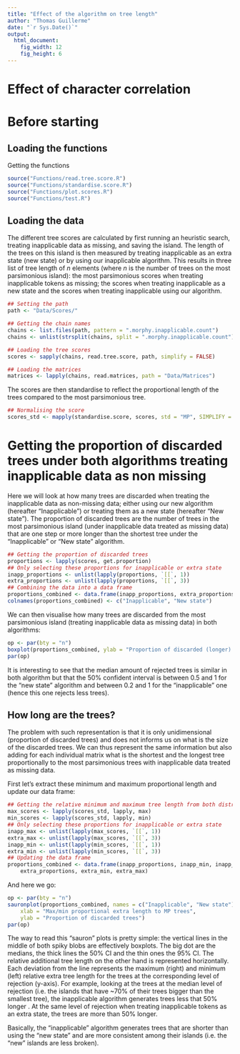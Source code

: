 ```yaml
---
title: "Effect of the algorithm on tree length"
author: "Thomas Guillerme"
date: "`r Sys.Date()`"
output:
  html_document:
    fig_width: 12
    fig_height: 6
---
```


Effect of character correlation
===============

Before starting
===============

Loading the functions
-----------------------------------

Getting the functions

```r
source("Functions/read.tree.score.R")
source("Functions/standardise.score.R")
source("Functions/plot.scores.R")
source("Functions/test.R")
```

Loading the data
-----------------------------------

The different tree scores are calculated by first running an heuristic search, treating inapplicable data as missing, and saving the island.
The length of the trees on this island is then measured by treating inapplicable as an extra state (new state) or by using our inapplicable algorithm.
This results in three list of tree length of _n_ elements (where _n_ is the number of trees on the most parsimonious island): the most parsimonious scores when treating inapplicable tokens as missing; the scores when treating inapplicable as a new state and the scores when treating inapplicable using our algorithm.

```r
## Setting the path
path <- "Data/Scores/"

## Getting the chain names
chains <- list.files(path, pattern = ".morphy.inapplicable.count")
chains <- unlist(strsplit(chains, split = ".morphy.inapplicable.count"))

## Loading the tree scores
scores <- sapply(chains, read.tree.score, path, simplify = FALSE)

## Loading the matrices
matrices <- lapply(chains, read.matrices, path = "Data/Matrices")
```

The scores are then standardise to reflect the proportional length of the trees compared to the most parsimonious tree.

```r
## Normalising the score
scores_std <- mapply(standardise.score, scores, std = "MP", SIMPLIFY = FALSE)
```

Getting the proportion of discarded trees under both algorithms treating inapplicable data as non missing
===============

Here we will look at how many trees are discarded when treating the inapplicable data as non-missing data; either using our new algorithm (hereafter "Inapplicable") or treating them as a new state (hereafter "New state").
The proportion of discarded trees are the number of trees in the most parsimonious island (under inapplicable data treated as missing data) that are one step or more longer than the shortest tree under the "Inapplicable" or "New state" algorithm.

```r
## Getting the proportion of discarded trees
proportions <- lapply(scores, get.proportion)
## Only selecting these proportions for inapplicable or extra state
inapp_proportions <- unlist(lapply(proportions, `[[`, 1))
extra_proportions <- unlist(lapply(proportions, `[[`, 3))
## Combining the data into a data frame
proportions_combined <- data.frame(inapp_proportions, extra_proportions)
colnames(proportions_combined) <- c("Inapplicable", "New state")
```

We can then visualise how many trees are discarded from the most parsimonious island (treating inapplicable data as missing data) in both algorithms:

```r
op <- par(bty = "n")
boxplot(proportions_combined, ylab = "Proportion of discarded (longer) trees")
par(op)
```
It is interesting to see that the median amount of rejected trees is similar in both algorithm but that the 50% confident interval is between 0.5 and 1 for the "new state" algorithm and between 0.2 and 1 for the "inapplicable" one (hence this one rejects less trees).

How long are the trees?
-----------------------------------

The problem with such representation is that it is only unidimensional (proportion of discarded trees) and does not informs us on what is the size of the discarded trees.
We can thus represent the same information but also adding for each individual matrix what is the shortest and the longest tree proportionally to the most parsimonious trees with inapplicable data treated as missing data.

First let's extract these minimum and maximum proportional length and update our data frame:

```r
## Getting the relative minimum and maximum tree length from both distributions
max_scores <- lapply(scores_std, lapply, max)
min_scores <- lapply(scores_std, lapply, min)
## Only selecting these proportions for inapplicable or extra state
inapp_max <- unlist(lapply(max_scores, `[[`, 1))
extra_max <- unlist(lapply(max_scores, `[[`, 3))
inapp_min <- unlist(lapply(min_scores, `[[`, 1))
extra_min <- unlist(lapply(min_scores, `[[`, 3))
## Updating the data frame
proportions_combined <- data.frame(inapp_proportions, inapp_min, inapp_max,
    extra_proportions, extra_min, extra_max)
```

And here we go:

```r
op <- par(bty = "n")
sauronplot(proportions_combined, names = c("Inapplicable", "New state"),
    xlab = "Max/min proportional extra length to MP trees",
    ylab = "Proportion of discarded trees")
par(op)
```

The way to read this "sauron" plots is pretty simple: the vertical lines in the middle of both spiky blobs are effectively boxplots.
The big dot are the medians, the thick lines the 50% CI and the thin ones the 95% CI.
The relative additional tree length on the other hand is represented horizontally.
Each deviation from the line represents the maximum (right) and minimum (left) relative extra tree length for the trees at the corresponding level of rejection (y-axis).
For example, looking at the trees at the median level of rejection (i.e. the islands that have ~70% of their trees bigger than the smallest tree), the inapplicable algorithm generates trees less that 50% longer .
At the same level of rejection when treating inapplicable tokens as an extra state, the trees are more than 50% longer.

Basically, the "inapplicable" algorithm generates trees that are shorter than using the "new state" and are more consistent among their islands (i.e. the "new" islands are less broken).